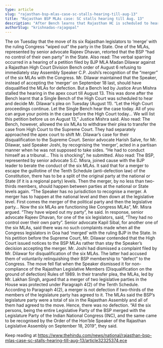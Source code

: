 ```yaml
---
type: article
slug: "rajasthan-bsp-mlas-case-sc-stalls-hearing-till-aug-13"
title: "Rajasthan BSP MLAs case: SC stalls hearing till Aug. 13"
description: "After Bench learns that Rajasthan HC is scheduled to hear and decide BJP MLA’s plea today"
authorSlug: "krishnadas-rajagopal"
---
```


The 
 on Tuesday that the move of its six Rajasthan legislators to ‘merge’ with the ruling Congress “wiped out” the party in the State.
One of the MLAs, represented by senior advocate Rajeev Dhavan, retorted that the BSP “had no control of their own party” in the State.
Also read: 
The verbal sparring occurred in a hearing of a petition filed by BJP MLA Madan Dilawar against a Rajasthan High Court Division Bench order of August 6 refusing to immediately stay Assembly Speaker C.P. Joshi’s recognition of the “merger” of the six MLAs with the Congress. Mr. Dilawar maintained that the Speaker, instead of accepting the ‘merger’ on September 18 last, should have disqualified the MLAs for defection.
But a Bench led by Justice Arun Mishra stalled the hearing in the apex court till August 13. This was done after the Bench learnt that a Single Bench of the High Court was scheduled to hear and decide Mr. Dilawar's plea on Tuesday (August 11).
“Let the High Court proceedings continue. Let the Single Bench hear the case today. All of you can argue your points in the case before the High Court today... We will list this petition before us on August 13,” Justice Mishra said.
Also read: 
The Bench, however, allowed the six MLAs to withdraw their plea to transfer the case from High Court to the Supreme Court. They had separately approached the apex court to shift Mr. Dilawar’s case for their disqualification to the Supreme Court.
Senior advocate Harish Salve, for Mr. Dilawar, said Speaker Joshi, by recognising the ‘merger’, acted in a partisan manner when he was not supposed to take sides. “He had to conduct himself as a tribunal... This is shocking”, he submitted.
Also read: 
The BSP, represented by senior advocate S.C. Misra, joined cause with the BJP leader to berate the conduct of the six MLAs.
It said that for a merger to escape the guillotine of the Tenth Schedule (anti-defection law) of the Constitution, there has to be a split of the original party at the national or State (if it is a regional party) levels. Then the merger, by no less than two-thirds members, should happen between parties at the national or State levels again.
“The Speaker has no jurisdiction to recognise a merger. A merger has to happen at the national level and then down at the legislative level. First comes the merger of the political party and then the legislative party... Now the six MLAs are functioning like Congress MLAs”, Mr. Misra argued. “They have wiped out my party”, he said.
In response, senior advocate Rajeev Dhavan, for one of the six legislators, said, “They had no control over their own party”. 
Senior advocate Kapil Sibal, for another one of the six MLAs, said there was no such complaints made when all the Congress legislators in Goa had ‘merged’ with the ruling BJP in the State. 
In his petition before the Supreme Court, Mr. Dilawar contended that the High Court issued notices to the BSP MLAs rather than stay the Speaker’s decision accepting the merger. 
Mr. Joshi had dismissed a complaint filed by Mr. Dilawar for disqualification of the six MLAs. The latter had accused them of voluntarily relinquishing their BSP membership to “defect” to the Congress. The move fell flat when the Speaker dismissed it for non-compliance of the Rajasthan Legislative Members (Disqualification on the ground of defection) Rules of 1989.
In their transfer plea, the MLAs, led by Mr. Lakhan Singh, argued that a merger of two legislative parties in the House was protected under Paragraph 4(2) of the Tenth Schedule.
According to Paragraph 4(2), a merger is not defection if two-thirds of the members of the legislature party has agreed to it. The MLAs said the BSP’s legislature party were a total of six in the Rajasthan Assembly and all of them had agreed to the move. Hence, there was no defection.
“All the six persons, being the entire Legislative Party of the BSP merged with the Legislature Party of the Indian National Congress (INC), and the same came to be recognised by the Order of the Hon’ble Speaker of the Rajasthan Legislative Assembly on September 18, 2019”, they said.

Keep reading at https://www.thehindu.com/news/national/rajasthan-bsp-mlas-case-sc-stalls-hearing-till-aug-13/article32325374.ece
